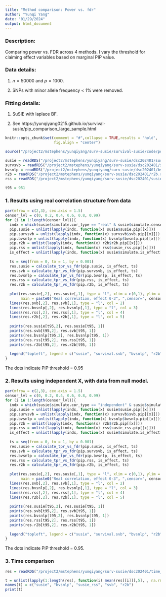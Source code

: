 ```yaml
---
title: "Method comparison: Power vs. fdr"
author: "Yunqi Yang"
date: "01/29/2024"
output: html_document
---
```


### Description:

Comparing power vs. FDR across 4 methods. I vary the threshold for claiming effect variables based on marginal PIP value. 

### Data details:

1. $n=50000$ and $p=1000$.

2. SNPs with minor allele frequency < 1% were removed. 

### Fitting details:

1. SuSIE with laplace BF. 

2. See https://yunqiyang0215.github.io/survival-susie/pip_comparison_large_sample.html


```r
knitr::opts_chunk$set(comment = "#",collapse = TRUE,results = "hold",
                      fig.align = "center")
```

```r
source("/project2/mstephens/yunqiyang/surv-susie/survival-susie/code/post_summary.R")
```


```r
susie = readRDS("/project2/mstephens/yunqiyang/surv-susie/dsc202401/susie.rds")
survsvb = readRDS("/project2/mstephens/yunqiyang/surv-susie/dsc202401/survsvb.rds")
bvsnlp = readRDS("/project2/mstephens/yunqiyang/surv-susie/dsc202401/bvsnlp.rds")
r2b = readRDS("/project2/mstephens/yunqiyang/surv-susie/dsc202401/r2b.rds")
rss = readRDS("/project2/mstephens/yunqiyang/surv-susie/dsc202401/susie_rss.rds")
```

```r
t95 = 951
```

### 1. Results using real correlation structure from data

```r
par(mfrow = c(2,3), cex.axis = 1.5)
censor_lvl = c(0, 0.2, 0.4, 0.6, 0.8, 0.99)
for (i in 1:length(censor_lvl)){
  indx = which(susie$simulate.cor_type == "real" & susie$simulate.censor_lvl == censor_lvl[i])
  pip.susie = unlist(lapply(indx, function(x) susie$susie.pip[[x]]))
  pip.survsvb = unlist(lapply(indx, function(x) survsvb$svb.pip[[x]]))
  pip.bvsnlp = unlist(lapply(indx, function(x) bvsnlp$bvsnlp.pip[[x]]))
  pip.r2b = unlist(lapply(indx, function(x) r2b$r2b.pip[[x]]))
  pip.rss = unlist(lapply(indx, function(x) rss$susie_rss.pip[[x]]))
  is_effect = unlist(lapply(indx, function(x) susie$simulate.is_effect[[x]]))
  
  ts = seq(from = 0, to = 1, by = 0.001)
  res.susie = calculate_tpr_vs_fdr(pip.susie, is_effect, ts)
  res.svb = calculate_tpr_vs_fdr(pip.survsvb, is_effect, ts)
  res.bvsnlp = calculate_tpr_vs_fdr(pip.bvsnlp, is_effect, ts)
  res.rss = calculate_tpr_vs_fdr(pip.rss, is_effect, ts)
  res.r2b = calculate_tpr_vs_fdr(pip.r2b, is_effect, ts)
  
  plot(res.susie[,2], res.susie[,1], type = "l", xlim = c(0,1), ylim = c(0, 1), xlab = "FDR", ylab = "Power",
       main = paste0("Real correlation, effect 0-3", ",censor=", censor_lvl[i]))
  lines(res.svb[,2], res.svb[,1], type = "l", col = 2)
  lines(res.bvsnlp[,2], res.bvsnlp[,1], type = "l", col = 3)
  lines(res.rss[,2], res.rss[,1], type = "l", col = 4)
  lines(res.r2b[,2], res.r2b[,1], type = "l", col = 5)
  
  points(res.susie[t95,2], res.susie[t95, 1])
  points(res.svb[t95,2], res.svb[t95, 1])
  points(res.bvsnlp[t95,2], res.bvsnlp[t95, 1])
  points(res.rss[t95,2], res.rss[t95, 1])
  points(res.r2b[t95,2], res.r2b[t95, 1])
  
  legend("topleft", legend = c("susie", "survival.svb", "bvsnlp", "r2b"), col = c(1,2,3, 4), lty = 1)
}

```
The dots indicate PIP threshold = 0.95


### 2. Results using independent X, with data from null model. 

```r
par(mfrow = c(2,3), cex.axis = 1.5)
censor_lvl = c(0, 0.2, 0.4, 0.6, 0.8, 0.99)
for (i in 1:length(censor_lvl)){
  indx = which(susie$simulate.cor_type == "independent" & susie$simulate.censor_lvl == censor_lvl[i])
  pip.susie = unlist(lapply(indx, function(x) susie$susie.pip[[x]]))
  pip.survsvb = unlist(lapply(indx, function(x) survsvb$svb.pip[[x]]))
  pip.bvsnlp = unlist(lapply(indx, function(x) bvsnlp$bvsnlp.pip[[x]]))
  pip.r2b = unlist(lapply(indx, function(x) r2b$r2b.pip[[x]]))
  pip.rss = unlist(lapply(indx, function(x) rss$susie_rss.pip[[x]]))
  is_effect = unlist(lapply(indx, function(x) susie$simulate.is_effect[[x]]))
  
  ts = seq(from = 0, to = 1, by = 0.001)
  res.susie = calculate_tpr_vs_fdr(pip.susie, is_effect, ts)
  res.svb = calculate_tpr_vs_fdr(pip.survsvb, is_effect, ts)
  res.bvsnlp = calculate_tpr_vs_fdr(pip.bvsnlp, is_effect, ts)
  res.rss = calculate_tpr_vs_fdr(pip.rss, is_effect, ts)
  res.r2b = calculate_tpr_vs_fdr(pip.r2b, is_effect, ts)
  
  plot(res.susie[,2], res.susie[,1], type = "l", xlim = c(0,1), ylim = c(0, 1), xlab = "FDR", ylab = "Power",
       main = paste0("Real correlation, effect 0-3", ",censor=", censor_lvl[i]))
  lines(res.svb[,2], res.svb[,1], type = "l", col = 2)
  lines(res.bvsnlp[,2], res.bvsnlp[,1], type = "l", col = 3)
  lines(res.rss[,2], res.rss[,1], type = "l", col = 4)
  lines(res.r2b[,2], res.r2b[,1], type = "l", col = 5)
  
  points(res.susie[t95,2], res.susie[t95, 1])
  points(res.svb[t95,2], res.svb[t95, 1])
  points(res.bvsnlp[t95,2], res.bvsnlp[t95, 1])
  points(res.rss[t95,2], res.rss[t95, 1])
  points(res.r2b[t95,2], res.r2b[t95, 1])
  
  legend("topleft", legend = c("susie", "survival.svb", "bvsnlp", "r2b"), col = c(1,2,3, 4), lty = 1)
}

```

The dots indicate PIP threshold = 0.95.

### 3. Time comparison
```r
res = readRDS("/project2/mstephens/yunqiyang/surv-susie/dsc202401/time_comparison.rds")

t = unlist(lapply(1:length(res), function(i) mean(res[[i]][,5], , na.rm = TRUE)))
names(t) = c("susie", "bvsnlp", "susie_rss", "svb", "r2b")
print(t)
```


